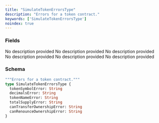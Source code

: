 ```yaml
---
title: "SimulateTokenErrorsType"
description: "Errors for a token contract."
keywords: ['SimulateTokenErrorsType']
noindex: true
---
```


### Fields

<ResponseField name="tokenSymbolError" type="String">
  No description provided
</ResponseField>

<ResponseField name="decimalsError" type="String">
  No description provided
</ResponseField>

<ResponseField name="tokenNameError" type="String">
  No description provided
</ResponseField>

<ResponseField name="totalSupplyError" type="String">
  No description provided
</ResponseField>

<ResponseField name="canTransferOwnershipError" type="String">
  No description provided
</ResponseField>

<ResponseField name="canRenounceOwnershipError" type="String">
  No description provided
</ResponseField>

### Schema


```graphql 
"""Errors for a token contract."""
type SimulateTokenErrorsType {
  tokenSymbolError: String
  decimalsError: String
  tokenNameError: String
  totalSupplyError: String
  canTransferOwnershipError: String
  canRenounceOwnershipError: String
}
```
